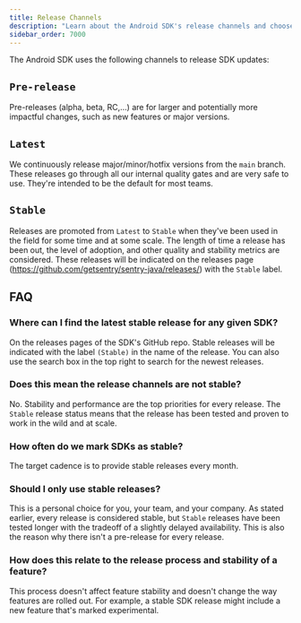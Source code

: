 ```yaml
---
title: Release Channels
description: "Learn about the Android SDK's release channels and choose the right one."
sidebar_order: 7000
---
```


The Android SDK uses the following channels to release SDK updates:

## `Pre-release`

Pre-releases (alpha, beta, RC,…) are for larger and potentially more impactful changes, such as new features or major versions.

## `Latest`

We continuously release major/minor/hotfix versions from the `main` branch. These releases go through all our internal quality gates and are very safe to use. They're intended to be the default for most teams.

## `Stable`

Releases are promoted from `Latest` to `Stable` when they've been used in the field for some time and at some scale. The length of time a release has been out, the level of adoption, and other quality and stability metrics are considered. These releases will be indicated on the releases page (https://github.com/getsentry/sentry-java/releases/) with the `Stable` label.

## FAQ

### Where can I find the latest stable release for any given SDK?

On the releases pages of the SDK's GitHub repo. Stable releases will be indicated with the label `(Stable)` in the name of the release. You can also use the search box in the top right to search for the newest releases.

### Does this mean the release channels are not stable?

No. Stability and performance are the top priorities for every release. The `Stable` release status means that the release has been tested and proven to work in the wild and at scale.

### How often do we mark SDKs as stable?

The target cadence is to provide stable releases every month.

### Should I only use stable releases?

This is a personal choice for you, your team, and your company. As stated earlier, every release is considered stable, but `Stable` releases have been tested longer with the tradeoff of a slightly delayed availability. This is also the reason why there isn't a pre-release for every release.

### How does this relate to the release process and stability of a feature?

This process doesn't affect feature stability and doesn't change the way features are rolled out. For example, a stable SDK release might include a new feature that's marked experimental.
